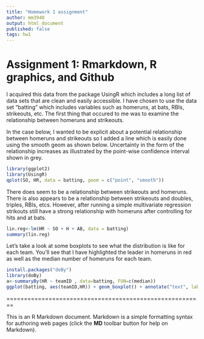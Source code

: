 ```yaml
---
title: "Homework 1 assignment"
author: mm3940
output: html_document
published: false
tags: hw1
---
```

Assignment 1: Rmarkdown, R graphics, and Github
========================================================
I acquired this data from the package UsingR which includes a long list of data sets that are clean and easily accessible.  I have chosen to use the data set "batting" which includes variables such as homeruns, at bats, RBIs, strikeouts, etc.  The first thing that occured to me was to examine the relationship between homeruns and strikeouts.  

In the case below, I wanted to be explicit about a potential relationship between homeruns and strikeouts so I added a line which is easily done using the smooth geom as shown below. Uncertainty in the form of the relationship increases as illustrated by the point-wise confidence interval shown in grey.
```r
library(ggplot2)
library(UsingR)
qplot(SO, HR, data = batting, geom = c("point", "smooth"))
```

There does seem to be a relationship between strikeouts and homeruns.  There is also appears to be a relationship between strikeouts and doubles, triples, RBIs, etcs.  However, after running a simple multivariate regression strikouts still have a strong relationship with homeruns after controlling for hits and at bats.

```r
lin.reg<-lm(HR ~ SO + H + AB, data = batting)
summary(lin.reg)
```

Let's take a look at some boxplots to see what the distribution is like for each team.  You'll see that I have highlighted the leader in homeruns in red as well as the median number of homeruns for each team.  

```r
install.packages("doBy")
library(doBy)
a<-summaryBy(HR ~ teamID , data=batting, FUN=c(median)) 
ggplot(batting, aes(teamID,HR)) + geom_boxplot() + annotate("text", label = "Alex Rodriquez", x = "TBA", y = 59, size = 5, colour= "red") + xlab("Teams") + ylab("Homeruns") + ggtitle("Distribution of Homeruns") + layer(data = a, mapping =                                                                                                                                        aes(x = teamID, y= a$HR.median+1, label=a$HR.median),                                                                                                                                geom = "text", color="red", size=3.5)
```

========================================================

This is an R Markdown document. Markdown is a simple formatting syntax for authoring web pages (click the **MD** toolbar button for help on Markdown).